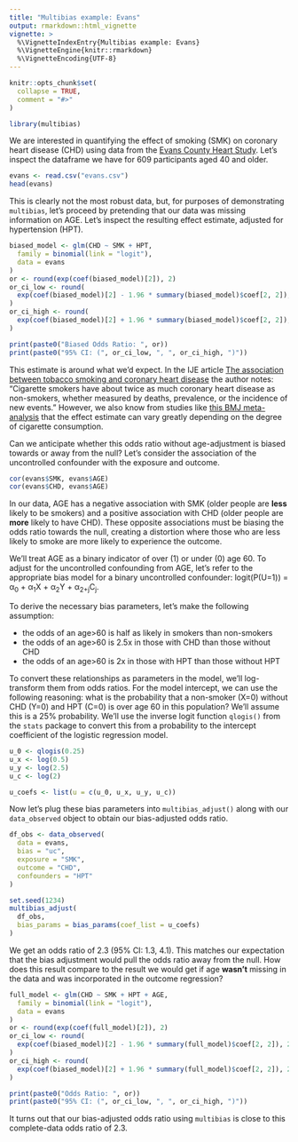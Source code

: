 ```yaml
---
title: "Multibias example: Evans"
output: rmarkdown::html_vignette
vignette: >
  %\VignetteIndexEntry{Multibias example: Evans}
  %\VignetteEngine{knitr::rmarkdown}
  %\VignetteEncoding{UTF-8}
---
```


```r
knitr::opts_chunk$set(
  collapse = TRUE,
  comment = "#>"
)
```

```r
library(multibias)
```

We are interested in quantifying the effect of smoking (SMK) on coronary heart disease (CHD) using data from the [Evans County Heart Study](https://en.wikipedia.org/wiki/Evans_County_Heart_Study). Let's inspect the dataframe we have for 609 participants aged 40 and older.

```r
evans <- read.csv("evans.csv")
head(evans)
```

This is clearly not the most robust data, but, for purposes of demonstrating `multibias`, let's proceed by pretending that our data was missing information on AGE. Let's inspect the resulting effect estimate, adjusted for hypertension (HPT).

```r
biased_model <- glm(CHD ~ SMK + HPT,
  family = binomial(link = "logit"),
  data = evans
)
or <- round(exp(coef(biased_model)[2]), 2)
or_ci_low <- round(
  exp(coef(biased_model)[2] - 1.96 * summary(biased_model)$coef[2, 2]), 2
)
or_ci_high <- round(
  exp(coef(biased_model)[2] + 1.96 * summary(biased_model)$coef[2, 2]), 2
)

print(paste0("Biased Odds Ratio: ", or))
print(paste0("95% CI: (", or_ci_low, ", ", or_ci_high, ")"))
```

This estimate is around what we'd expect. In the IJE article [The association between tobacco smoking and coronary heart disease](https://doi.org/10.1093/ije/dyv124) the author notes: "Cigarette smokers have about twice as much coronary heart disease as non-smokers, whether measured by deaths, prevalence, or the incidence of new events." However, we also know from studies like [this BMJ meta-analysis](https://doi.org/10.1136/bmj.j5855) that the effect estimate can vary greatly depending on the degree of cigarette consumption.

Can we anticipate whether this odds ratio without age-adjustment is biased towards or away from the null? Let's consider the association of the uncontrolled confounder with the exposure and outcome.

```r
cor(evans$SMK, evans$AGE)
cor(evans$CHD, evans$AGE)
```

In our data, AGE has a negative association with SMK (older people are **less** likely to be smokers) and a positive association with CHD (older people are **more** likely to have CHD). These opposite associations must be biasing the odds ratio towards the null, creating a distortion where those who are less likely to smoke are more likely to experience the outcome.

We'll treat AGE as a binary indicator of over (1) or under (0) age 60. To adjust for the uncontrolled confounding from AGE, let's refer to the appropriate bias model for a binary uncontrolled confounder: logit(P(U=1)) = &alpha;<sub>0</sub> + &alpha;<sub>1</sub>X + &alpha;<sub>2</sub>Y + &alpha;<sub>2+j</sub>C<sub>j</sub>.

To derive the necessary bias parameters, let's make the following assumption:

* the odds of an age>60 is half as likely in smokers than non-smokers
* the odds of an age>60 is 2.5x in those with CHD than those without CHD
* the odds of an age>60 is 2x in those with HPT than those without HPT

To convert these relationships as parameters in the model, we'll log-transform them from odds ratios. For the model intercept, we can use the following reasoning: what is the probability that a non-smoker (X=0) without CHD (Y=0) and HPT (C=0) is over age 60 in this population? We'll assume this is a 25% probability. We'll use the inverse logit function `qlogis()` from the `stats` package to convert this from a probability to the intercept coefficient of the logistic regression model.

```r
u_0 <- qlogis(0.25)
u_x <- log(0.5)
u_y <- log(2.5)
u_c <- log(2)

u_coefs <- list(u = c(u_0, u_x, u_y, u_c))
```

Now let's plug these bias parameters into `multibias_adjust()` along with our `data_observed` object to obtain our bias-adjusted odds ratio.

```r
df_obs <- data_observed(
  data = evans,
  bias = "uc",
  exposure = "SMK",
  outcome = "CHD",
  confounders = "HPT"
)

set.seed(1234)
multibias_adjust(
  df_obs,
  bias_params = bias_params(coef_list = u_coefs)
)
```

We get an odds ratio of 2.3 (95% CI: 1.3, 4.1). This matches our expectation that the bias adjustment would pull the odds ratio away from the null. How does this result compare to the result we would get if age **wasn't** missing in the data and was incorporated in the outcome regression?

```r
full_model <- glm(CHD ~ SMK + HPT + AGE,
  family = binomial(link = "logit"),
  data = evans
)
or <- round(exp(coef(full_model)[2]), 2)
or_ci_low <- round(
  exp(coef(biased_model)[2] - 1.96 * summary(full_model)$coef[2, 2]), 2
)
or_ci_high <- round(
  exp(coef(biased_model)[2] + 1.96 * summary(full_model)$coef[2, 2]), 2
)

print(paste0("Odds Ratio: ", or))
print(paste0("95% CI: (", or_ci_low, ", ", or_ci_high, ")"))
```

It turns out that our bias-adjusted odds ratio using `multibias` is close to this complete-data odds ratio of 2.3.